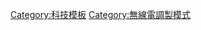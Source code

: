 <noinclude>
{{noteTA
|G1=Communication
}}
</noinclude>
{{Infobox
| bodystyle    = width:22.5em
| name         = Modulation techniques
| header1style = background:#bdb;font-size:medium;
| headerstyle  = background:#ccffcc
| header1 = 調變方式
| header2 = 連續調變
| data3   = <table style="width: 100%; border-collapse: collapse; border-spacing: 0;">
<tr><th></th><th>{{nowrap|调幅}}</th><th>{{nowrap|调频}}</th><th>{{nowrap|-{zh-hans:调角;zh-tw:調相}-}}</th></tr>
<tr><td>{{nowrap|'''-{zh-hans:模拟; zh-tw:類比}-'''}}</td><td>[[振幅調變|AM]]<br>{{small|（[[单边带调制|SSB]] · [[双边带调制|DSB]]）}}</td><td>[[频率调制|FM]]</td><td>[[相位调制|PM]]</td></tr>
<tr><td>{{nowrap|'''-{zh-hans:数字; zh-tw:數位}-'''}}</td><td>[[幅移键控|ASK]]<br>{{small|（[[OOK]] · [[正交幅度调制|QAM]]）}}</td><td>[[頻率偏移調變|FSK]]<br>{{small|（[[最小移频键控|MSK]] · [[GFSK]]）}}</td><td>[[相位偏移調變|PSK]]<br>{{small|（[[:en:Continuous phase modulation|CPM]]）}}</td></tr>
<tr><td>{{nowrap|'''其他'''}}</td><td>[[:en:Space modulation|SM]]   （類比）</td></tr>
</table>
| header4 = 脈衝調變
| label5  = -{zh-hans:模拟; zh-tw:類比}-
| data5   = [[脉冲幅度调制|PAM]] · [[脉冲密度调制|PDM]] · [[脉冲位置调制|PPM]]
| label6  = -{zh-hans:数字; zh-tw:數位}-
| data6   = [[脈衝編碼調變|PCM]] · [[脈衝寬度調變|PWM]]

| header7 = [[展頻|-{zh-hans:扩频;zh-hant:展頻}-]]
| data8   = [[:en:Chirp spread spectrum|CSS]] · [[直接序列扩频|DSSS]] · [[:en:Time-hopping|THSS]] · [[跳频|FHSS]]

| header9 = 另見
| data10  = [[调制|調變]] · [[线路码]] · [[调制解调器]] · [[ΔΣ調變]] · [[正交頻分复用|OFDM]] · [[频分多路复用|FDM]]

}}<noinclude>
[[Category:科技模板]]
[[Category:無線電調製模式]]

</noinclude>